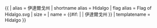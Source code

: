 {{ {{{1<noinclude>|country showdata</noinclude>}}}
| alias = 伊達爾戈州
| shortname alias = Hidalgo
| flag alias = Flag of Hidalgo.svg
| size = {{{size|}}}
| name = {{#if: {{{name|}}} | {{{name|}}} | 伊達爾戈州 }}
<noinclude>
| templatename = Hidalgo
</noinclude>
}}<noinclude>
</noinclude>